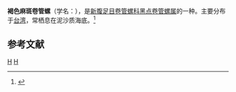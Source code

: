 {{Speciesbox
| taxon = Lophiotoma notata
| binomial_authority = (Sowerby, 1889)
}}
'''褐色麻斑卷管螺'''（学名：''{{lang|la|Lophiotoma notata}}''），是[[新腹足目|新腹足目]][[卷管螺科|卷管螺科]][[黑点卷管螺属|黑点卷管螺属]]的一种。主要分布于[[台湾|台湾]]，常栖息在泥沙质海底。<ref>{{cite web|url=http://shell.sinica.edu.tw/chinese/shellbase_detail.php?science_no=3422|title=国际贝库：褐色麻斑卷管螺|publisher=台湾贝类资料库|accessdate=2009-08-11|archive-date=2016-03-04|archive-url=https://web.archive.org/web/20160304125835/http://shell.sinica.edu.tw/chinese/shellbase_detail.php?science_no=3422|dead-url=no}}</ref>

== 参考文献 ==
{{reflist}}
{{taxonbar}}
[[Category:_1889年描述的动物|H]]
[[Category:黑点卷管螺属|H]]